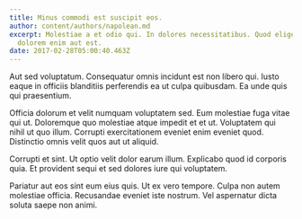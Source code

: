 ```yaml
---
title: Minus commodi est suscipit eos.
author: content/authors/napolean.md
excerpt: Molestiae a et odio qui. In dolores necessitatibus. Quod eligendi atque
  dolorem enim aut est.
date: 2017-02-28T05:00:40.463Z
---
```

Aut sed voluptatum. Consequatur omnis incidunt est non libero qui. Iusto eaque in officiis blanditiis perferendis ea ut culpa quibusdam. Ea unde quis qui praesentium.
 Officia dolorum et velit numquam voluptatem sed. Eum molestiae fuga vitae qui ut. Doloremque quo molestiae atque impedit et et ut. Voluptatem qui nihil ut quo illum. Corrupti exercitationem eveniet enim eveniet quod. Distinctio omnis velit quos aut ut aliquid.
 Corrupti et sint. Ut optio velit dolor earum illum. Explicabo quod id corporis quia. Et provident sequi et sed dolores iure qui voluptatem.
 Pariatur aut eos sint eum eius quis. Ut ex vero tempore. Culpa non autem molestiae officia. Recusandae eveniet iste nostrum. Vel aspernatur dicta soluta saepe non animi.